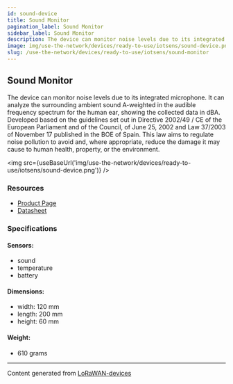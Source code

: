 ```yaml
---
id: sound-device
title: Sound Monitor
pagination_label: Sound Monitor
sidebar_label: Sound Monitor
description: The device can monitor noise levels due to its integrated microphone.
image: img/use-the-network/devices/ready-to-use/iotsens/sound-device.png
slug: /use-the-network/devices/ready-to-use/iotsens/sound-monitor
---
```



## Sound Monitor

The device can monitor noise levels due to its integrated microphone.
It can analyze the surrounding ambient sound A-weighted in the audible frequency spectrum for the human ear, showing the collected data in dBA.
Developed based on the guidelines set out in Directive 2002/49 / CE of the European Parliament and of the Council, of June 25, 2002 and Law 37/2003 of November 17 published in the BOE of Spain.
This law aims to regulate noise pollution to avoid and, where appropriate, reduce the damage it may cause to human health, property, or the environment.

<img src={useBaseUrl('img/use-the-network/devices/ready-to-use/iotsens/sound-device.png')} />

### Resources

- [Product Page](https://www.iotsens.com/en/product/sound-monitor/)
- [Datasheet](https://www.iotsens.com/wp-content/datasheets/Monitor_Sonido_IOTSENS_EN.pdf)

### Specifications

#### Sensors:

- sound
- temperature
- battery

#### Dimensions:

- width: 120 mm
- length: 200 mm
- height: 60 mm

#### Weight:

- 610 grams

---

Content generated from [LoRaWAN-devices](https://github.com/TheThingsNetwork/lorawan-devices)
